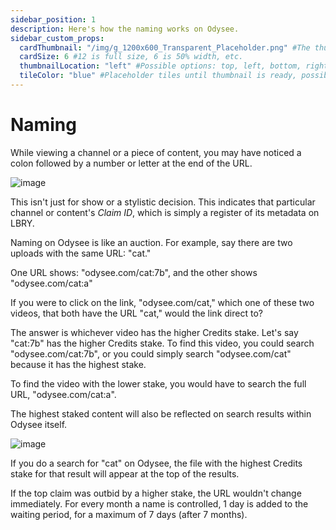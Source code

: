 ---
sidebar_position: 1
description: Here's how the naming works on Odysee.
sidebar_custom_props:
  cardThumbnail: "/img/g_1200x600_Transparent_Placeholder.png" #The thumbnail on the category card.
  cardSize: 6 #12 is full size, 6 is 50% width, etc.
  thumbnailLocation: "left" #Possible options: top, left, bottom, right, none
  tileColor: "blue" #Placeholder tiles until thumbnail is ready, possible options: blue, cream, darkpurple, lightpurple, mauve, orange, pink, none
---

# Naming

While viewing a channel or a piece of content, you may have noticed a colon followed by a number or letter at the end of the URL.

![image](https://user-images.githubusercontent.com/80921344/193660297-c4dd734e-5275-4095-aeb9-266aac07979e.png)

This isn't just for show or a stylistic decision. This indicates that particular channel or content's *Claim ID*, which is simply a register of its metadata on LBRY.

Naming on Odysee is like an auction. For example, say there are two uploads with the same URL: "cat."

One URL shows: "odysee.com/cat:7b", and the other shows "odysee.com/cat:a"

If you were to click on the link, "odysee.com/cat," which one of these two videos, that both have the URL "cat," would the link direct to?

The answer is whichever video has the higher Credits stake. Let's say "cat:7b" has the higher Credits stake. To find this video, you could search "odysee.com/cat:7b", or you could simply search "odysee.com/cat" because it has the highest stake.

To find the video with the lower stake, you would have to search the full URL, "odysee.com/cat:a".

The highest staked content will also be reflected on search results within Odysee itself.

![image](https://user-images.githubusercontent.com/80921344/193660409-130d97c7-e963-4bf8-b041-03f091dffe93.png)

If you do a search for "cat" on Odysee, the file with the highest Credits stake for that result will appear at the top of the results.

If the top claim was outbid by a higher stake, the URL wouldn't change immediately. For every month a name is controlled, 1 day is added to the waiting period, for a maximum of 7 days (after 7 months).

